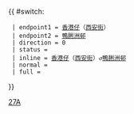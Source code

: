 {{ #switch: {{{format|}}}
  | endpoint1 = [[香港仔]]（[[西安街]]）
  | endpoint2 = [[鴨脷洲邨]]
  | direction = 0
  | status = 
  | inline = [[香港仔]]（[[西安街]]）↺[[鴨脷洲邨]]
  | normal =
  | full =
}}<noinclude>[[Category:港島專線小巴路線模板|27A]]</noinclude>